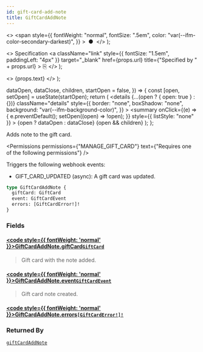 ```yaml
---
id: gift-card-add-note
title: GiftCardAddNote
---
```


  <>
    <span
      style={{
        fontWeight: "normal",
        fontSize: ".5em",
        color: "var(--ifm-color-secondary-darkest)",
      }}
    >
      &nbsp;●&nbsp;
    </span>
  </>
);

  <>
    Specification
    <a
      className="link"
      style={{ fontSize: "1.5em", paddingLeft: "4px" }}
      target="\_blank"
      href={props.url}
      title={"Specified by " + props.url}
    >
      ⎘
    </a>
  </>
);

  <>
    <span className={props.class}>{props.text}</span>
  </>
);


  dataOpen,
  dataClose,
  children,
  startOpen = false,
}) => {
  const [open, setOpen] = useState(startOpen);
  return (
    <details
      {...(open ? { open: true } : {})}
      className="details"
      style={{
        border: "none",
        boxShadow: "none",
        background: "var(--ifm-background-color)",
      }}
    >
      <summary
        onClick={(e) => {
          e.preventDefault();
          setOpen((open) => !open);
        }}
        style={{ listStyle: "none" }}
      >
        {open ? dataOpen : dataClose}
      </summary>
      {open && children}
    </details>
  );
};

Adds note to the gift card.

<Badge
  text="Added in Saleor 3.1"
  class="badge badge--secondary margin-bottom--sm"
/>

<Permissions
  permissions={"MANAGE_GIFT_CARD"}
  text={"Requires one of the following permissions"}
/>

Triggers the following webhook events:

- GIFT_CARD_UPDATED (async): A gift card was updated.

```graphql
type GiftCardAddNote {
  giftCard: GiftCard
  event: GiftCardEvent
  errors: [GiftCardError!]!
}
```

### Fields

#### [<code style={{ fontWeight: 'normal' }}>GiftCardAddNote.<b>giftCard</b></code>](#)<Bullet />[`GiftCard`](../../../api-reference/gift-cards/objects/gift-card) <Badge class="badge badge--secondary" text="object"/> <Badge class="badge badge--secondary" text="gift-cards"/>

> Gift card with the note added.

#### [<code style={{ fontWeight: 'normal' }}>GiftCardAddNote.<b>event</b></code>](#)<Bullet />[`GiftCardEvent`](../../../api-reference/gift-cards/objects/gift-card-event) <Badge class="badge badge--secondary" text="object"/> <Badge class="badge badge--secondary" text="gift-cards"/>

> Gift card note created.

#### [<code style={{ fontWeight: 'normal' }}>GiftCardAddNote.<b>errors</b></code>](#)<Bullet />[`[GiftCardError!]!`](../../../api-reference/gift-cards/objects/gift-card-error) <Badge class="badge badge--secondary" text="non-null"/> <Badge class="badge badge--secondary" text="object"/> <Badge class="badge badge--secondary" text="gift-cards"/>

>

### Returned By

[`giftCardAddNote`](../../../api-reference/gift-cards/mutations/gift-card-add-note) <Badge class="badge badge--secondary" text="mutation"/>

